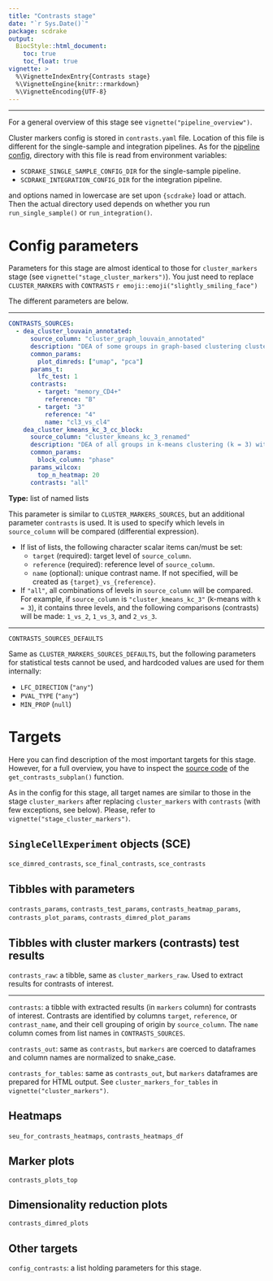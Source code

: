 ```yaml
---
title: "Contrasts stage"
date: "`r Sys.Date()`"
package: scdrake
output:
  BiocStyle::html_document:
    toc: true
    toc_float: true
vignette: >
  %\VignetteIndexEntry{Contrasts stage}
  %\VignetteEngine{knitr::rmarkdown}
  %\VignetteEncoding{UTF-8}  
---
```


***

For a general overview of this stage see `vignette("pipeline_overview")`.

Cluster markers config is stored in `contrasts.yaml` file. Location of this file is different for the
single-sample and integration pipelines. As for the [pipeline config](config_pipeline.html), directory with this file
is read from environment variables:

- `SCDRAKE_SINGLE_SAMPLE_CONFIG_DIR` for the single-sample pipeline.
- `SCDRAKE_INTEGRATION_CONFIG_DIR` for the integration pipeline.

and options named in lowercase are set upon `{scdrake}` load or attach. Then the actual directory used depends on
whether you run `run_single_sample()` or `run_integration()`.

# Config parameters

Parameters for this stage are almost identical to those for `cluster_markers` stage
(see `vignette("stage_cluster_markers")`). You just need to replace `CLUSTER_MARKERS` with
`CONTRASTS` `r emoji::emoji("slightly_smiling_face")`

The different parameters are below.

***

```yaml
CONTRASTS_SOURCES:
  - dea_cluster_louvain_annotated:
      source_column: "cluster_graph_louvain_annotated"
      description: "DEA of some groups in graph-based clustering clustering (Louvain alg.)"
      common_params:
        plot_dimreds: ["umap", "pca"]
      params_t:
        lfc_test: 1
      contrasts:
        - target: "memory_CD4+"
          reference: "B"
        - target: "3"
          reference: "4"
          name: "cl3_vs_cl4"
    dea_cluster_kmeans_kc_3_cc_block:
      source_column: "cluster_kmeans_kc_3_renamed"
      description: "DEA of all groups in k-means clustering (k = 3) with blocking on cell cycle phase"
      common_params:
        block_column: "phase"
      params_wilcox:
        top_n_heatmap: 20
      contrasts: "all"
```

**Type:** list of named lists

This parameter is similar to `CLUSTER_MARKERS_SOURCES`, but an additional parameter `contrasts` is used.
It is used to specify which levels in `source_column` will be compared (differential expression).

- If list of lists, the following character scalar items can/must be set:
  - `target` (required): target level of `source_column`.
  - `reference` (required): reference level of `source_column`.
  - `name` (optional): unique contrast name. If not specified, will be created as `{target}_vs_{reference}`.
- If `"all"`, all combinations of levels in `source_column` will be compared.
  For example, if `source_column` is `"cluster_kmeans_kc_3"` (k-means with `k = 3`),
  it contains three levels, and the following comparisons (contrasts) will be made:
  `1_vs_2`, `1_vs_3`, and `2_vs_3`.

***

`CONTRASTS_SOURCES_DEFAULTS`

Same as `CLUSTER_MARKERS_SOURCES_DEFAULTS`, but the following parameters for statistical tests cannot be used,
and hardcoded values are used for them internally:

- `LFC_DIRECTION` (`"any"`)
- `PVAL_TYPE` (`"any"`)
- `MIN_PROP` (`null`)

# Targets

Here you can find description of the most important targets for this stage.
However, for a full overview, you have to inspect the
[source code](https://github.com/bioinfocz/scdrake/blob/main/R/plans_common.R) of the
`get_contrasts_subplan()` function.

As in the config for this stage, all target names are similar to those in the stage `cluster_markers`
after replacing `cluster_markers` with `contrasts` (with few exceptions, see below).
Please, refer to `vignette("stage_cluster_markers")`.

## `SingleCellExperiment` objects (SCE)

`sce_dimred_contrasts`, `sce_final_contrasts`, `sce_contrasts`

## Tibbles with parameters

`contrasts_params`, `contrasts_test_params`, `contrasts_heatmap_params`, `contrasts_plot_params`,
`contrasts_dimred_plot_params`

## Tibbles with cluster markers (contrasts) test results

`contrasts_raw`: a tibble, same as `cluster_markers_raw`. Used to extract results for contrasts of interest.

***

`contrasts`: a tibble with extracted results (in `markers` column) for contrasts of interest.
Contrasts are identified by columns `target`, `reference`, or `contrast_name`, and their cell grouping of origin by
`source_column`. The `name` column comes from list names in `CONTRASTS_SOURCES`.

`contrasts_out`: same as `contrasts`, but `markers` are coerced to dataframes and column names are normalized to snake_case.

`contrasts_for_tables`: same as `contrasts_out`, but `markers` dataframes are prepared for HTML output.
See `cluster_markers_for_tables` in `vignette("cluster_markers")`.

## Heatmaps

`seu_for_contrasts_heatmaps`, `contrasts_heatmaps_df`

## Marker plots

`contrasts_plots_top`

## Dimensionality reduction plots

`contrasts_dimred_plots`

## Other targets

`config_contrasts`: a list holding parameters for this stage.
